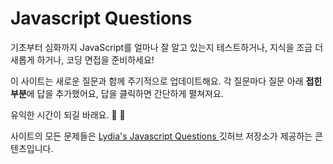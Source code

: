 
# Javascript Questions


기초부터 심화까지 JavaScript를 얼마나 잘 알고 있는지 테스트하거나, 지식을 조금 더 새롭게 하거나, 코딩 면접을 준비하세요! 


이 사이트는 새로운 질문과 함께 주기적으로 업데이트해요.  각 질문마다 질문 아래 **접힌 부분**에 답을 추가했어요, 답을 클릭하면 간단하게 펼쳐져요.


 유익한 시간이 되길 바래요. 💪 🚀

사이트의 모든 문제들은 [Lydia's Javascript Questions ](https://github.com/lydiahallie) 깃허브 저장소가 제공하는 콘텐츠입니다.
